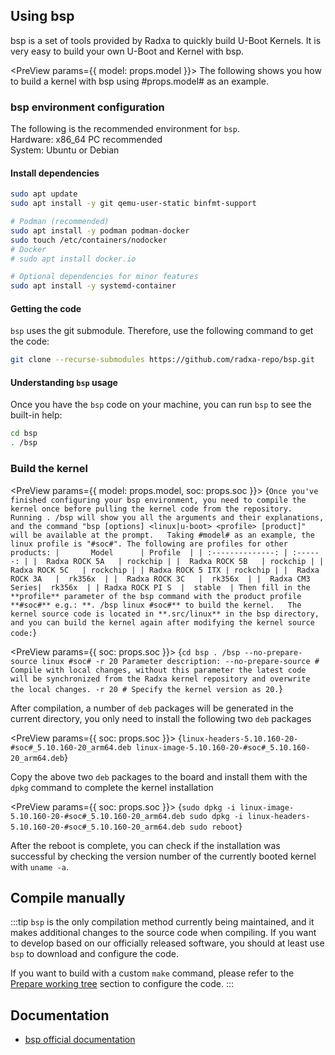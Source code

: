 
## Using bsp

bsp is a set of tools provided by Radxa to quickly build U-Boot Kernels. It is very easy to build your own U-Boot and Kernel with bsp.

<PreView params={{ model: props.model }}>
The following shows you how to build a kernel with bsp using #props.model# as an example.
</PreView>

### bsp environment configuration

The following is the recommended environment for `bsp`.  
Hardware: x86_64 PC recommended  
System: Ubuntu or Debian

#### Install dependencies

```bash
sudo apt update
sudo apt install -y git qemu-user-static binfmt-support

# Podman (recommended)
sudo apt install -y podman podman-docker
sudo touch /etc/containers/nodocker
# Docker
# sudo apt install docker.io

# Optional dependencies for minor features
sudo apt install -y systemd-container
```

#### Getting the code

`bsp` uses the git submodule. Therefore, use the following command to get the code:

```bash
git clone --recurse-submodules https://github.com/radxa-repo/bsp.git
```

#### Understanding `bsp` usage

Once you have the `bsp` code on your machine, you can run `bsp` to see the built-in help:

```bash
cd bsp
. /bsp
```

### Build the kernel

<PreView params={{ model: props.model, soc: props.soc }}>
  {`
Once you've finished configuring your bsp environment, you need to compile the kernel once before pulling the kernel code from the repository.  
Running . /bsp will show you all the arguments and their explanations, and the command "bsp [options] <linux|u-boot> <profile> [product]" will be available at the prompt.  
Taking #model# as an example, the linux profile is "#soc#". The following are profiles for other products:
|       Model      | Profile  |
| :--------------: | :------: |
|  Radxa ROCK 5A   | rockchip |
|  Radxa ROCK 5B   | rockchip |
|  Radxa ROCK 5C   | rockchip |
| Radxa ROCK 5 ITX | rockchip |
|  Radxa ROCK 3A   |  rk356x  |
|  Radxa ROCK 3C   |  rk356x  |
|  Radxa CM3 Series|  rk356x  |
| Radxa ROCK PI S  |  stable  |
Then fill in the **profile** parameter of the bsp command with the product profile **#soc#** e.g.: **. /bsp linux #soc#** to build the kernel.  
The kernel source code is located in **.src/linux** in the bsp directory, and you can build the kernel again after modifying the kernel source code:
`}
</PreView>

<PreView params={{ soc: props.soc }}>
  {`
    cd bsp
    . /bsp --no-prepare-source linux #soc# -r 20
    Parameter description:
    --no-prepare-source # Compile with local changes, without this parameter the latest code will be synchronized from the Radxa kernel repository and overwrite the local changes.
    -r 20 # Specify the kernel version as 20.
`}
</PreView>

After compilation, a number of `deb` packages will be generated in the current directory, you only need to install the following two `deb` packages

<PreView params={{ soc: props.soc }}>
  {`
    linux-headers-5.10.160-20-#soc#_5.10.160-20_arm64.deb
    linux-image-5.10.160-20-#soc#_5.10.160-20_arm64.deb
`}
</PreView>

Copy the above two `deb` packages to the board and install them with the `dpkg` command to complete the kernel installation

<PreView params={{ soc: props.soc }}>
  {`
    sudo dpkg -i linux-image-5.10.160-20-#soc#_5.10.160-20_arm64.deb
    sudo dpkg -i linux-headers-5.10.160-20-#soc#_5.10.160-20_arm64.deb
    sudo reboot
`}
</PreView>

After the reboot is complete, you can check if the installation was successful by checking the version number of the currently booted kernel with `uname -a`.

## Compile manually

:::tip
`bsp` is the only compilation method currently being maintained, and it makes additional changes to the source code when compiling.
If you want to develop based on our officially released software, you should at least use `bsp` to download and configure the code.

If you want to build with a custom `make` command, please refer to the [Prepare working tree](https://radxa-repo.github.io/bsp/dev_flow.html#prepare-working-tree) section to configure the code.
:::

## Documentation

- [bsp official documentation](https://radxa-repo.github.io/bsp)
